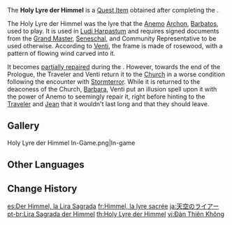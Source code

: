 {{Item Infobox
|id           = 100161
|type         = Quest Items
|description  = A treasure that once belonged to Barbatos, the Anemo Archon, but its Anemo power has all dried up.
|source1      = Given upon completing ''[[Chasing Shadows]]''
}}
The '''Holy Lyre der Himmel''' is a [[Quest Item]] obtained after completing the {{Quest|Chasing Shadows}}.

The Holy Lyre der Himmel was the lyre that the [[Anemo]] [[Archon]], [[Barbatos]], used to play. It is used in [[Ludi Harpastum]] and requires signed documents from the [[Varka|Grand Master]], [[Seamus|Seneschal]], and Community Representative to be used otherwise. According to [[Venti]], the frame is made of rosewood, with a pattern of flowing wind carved into it.

It becomes [[Partially Repaired Holy Lyre der Himmel|partially repaired]] during the {{Quest|State of the Holy Lyre der Himmel}}. However, towards the end of the Prologue, the Traveler and Venti return it to the [[Church of Favonius|Church]] in a worse condition following the encounter with [[Stormterror]]. While it is returned to the deaconess of the Church, [[Barbara]], Venti put an illusion spell upon it with the power of Anemo to seemingly repair it, right before hinting to the [[Traveler]] and [[Jean]] that it wouldn't last long and that they should leave.

==Gallery==
<gallery>
Holy Lyre der Himmel In-Game.png|In-game
</gallery>

==Other Languages==
{{Other Languages
|en       = Holy Lyre der Himmel
|en_tl    = Holy Lyre, the Sky
|en_lang  = de
|zhs      = 天空之琴
|zhs_rm   = Tiānkōng zhī Qín
|zht      = 天空之琴
|zht_rm   = Tiānkōng zhī Qín
|zh_tl    = Lyre of the Heavens
|ja       = 天空のライアー
|ja_rm    = Tenkuu no Raiaa
|ja_tl    = Lyre of the Heavens
|ko       = 천공의 하프
|ko_rm    = Cheongong-ui Hapeu
|ko_tl    = Sky's Harp
|es       = Der Himmel, la Lira Sagrada
|es_tl    = Der Himmel, the Holy Lyre
|fr       = Himmel, la lyre sacrée
|fr_tl    = Himmel, the Sacred Lyre
|ru       = Небесная лира
|ru_tl    = Heavenly Lyre
|th       = Holy Lyre der Himmel
|vi       = Đàn Thiên Không
|vi_tl    = Lyre of the Heavens
|de       = Heilige Leier Der Himmel
|de_tl    = Holy Lyre, the Sky
|id       = Holy Lyre der Himmel
|pt       = Lira Sagrada der Himmel
|pt_tl    = Holy Lyre der Himmel
|tr       = Göklerin Kutsal Liri
|tr_tl    = The Sky's Holy Lyre
|it       = Lira sacra celeste
|it_tl    = Sacred Heavenly Lyre
}}

==Change History==
{{Change History|1.0}}

[[es:Der Himmel, la Lira Sagrada]]
[[fr:Himmel, la lyre sacrée]]
[[ja:天空のライアー]]
[[pt-br:Lira Sagrada der Himmel]]
[[th:Holy Lyre der Himmel]]
[[vi:Đàn Thiên Không]]
